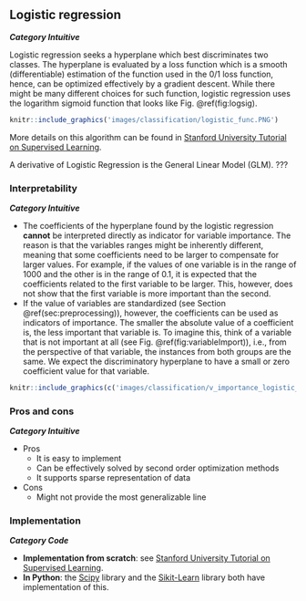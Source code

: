 ## Logistic regression
***Category Intuitive***

Logistic regression seeks a hyperplane which best discriminates two classes. The hyperplane is evaluated by a loss function which is a smooth (differentiable) estimation of the function used in the 0/1 loss function, hence, can be optimized effectively by a gradient descent. While there might be many different choices for such function, logistic regression uses the logarithm sigmoid function that looks like Fig. \@ref(fig:logsig).

```r
knitr::include_graphics('images/classification/logistic_func.PNG')
```
More details on this algorithm can be found in [Stanford University Tutorial on Supervised Learning](http://ufldl.stanford.edu/tutorial/).

A derivative of Logistic Regression is the General Linear Model (GLM). ???

### Interpretability
***Category Intuitive***

* The coefficients of the hyperplane found by the logistic regression **cannot** be interpreted directly as indicator for variable importance. The reason is that the variables ranges might be inherently different, meaning that some coefficients need to be larger to compensate for larger values. For example, if the values of one variable is in the range of 1000 and the other is in the range of 0.1, it is expected that the coefficients related to the first variable to be larger. This, however, does not show that the first variable is more important than the second.
* If the value of variables are standardized (see Section \@ref(sec:preprocessing)), however, the coefficients can be used as indicators of importance. The smaller the absolute value of a coefficient is, the less important that variable is. To imagine this, think of a variable that is not important at all (see Fig. \@ref(fig:variableImport)), i.e., from the perspective of that variable, the instances from both groups are the same. We expect the discriminatory hyperplane to have a small or zero coefficient value for that variable. 

```r
knitr::include_graphics(c('images/classification/v_importance_logistic_func_1.PNG', 'images/classification/v_importance_logistic_func_2.PNG'))
```

### Pros and cons
***Category Intuitive***

* Pros
  * It is easy to implement
  * Can be effectively solved by second order optimization methods
  * It supports sparse representation of data 
* Cons
  * Might not provide the most generalizable line



### Implementation  
***Category Code***

- **Implementation from scratch**: see [Stanford University Tutorial on Supervised Learning](http://ufldl.stanford.edu/tutorial/). 
- **In Python**: the [Scipy](https://docs.scipy.org/doc/scipy/reference/generated/scipy.stats.logistic.html) library and the [Sikit-Learn](https://scikit-learn.org/stable/modules/generated/sklearn.linear_model.LogisticRegression.html) library both have implementation of this.

